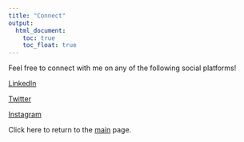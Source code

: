 ```yaml
---
title: "Connect"
output: 
  html_document:
    toc: true
    toc_float: true
---
```


Feel free to connect with me on any of the following social platforms!

[LinkedIn](https://www.linkedin.com/in/ericwanggg)

[Twitter](https://twitter.com/Ericwanggg)

[Instagram](https://www.instagram.com/ericwanggg/)

Click here to return to the [main](index.html) page.